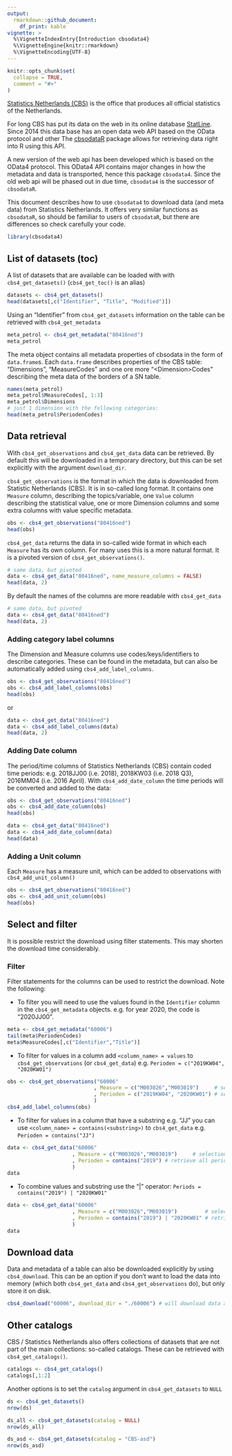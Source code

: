 ```yaml
---
output: 
  rmarkdown::github_document:
    df_print: kable
vignette: >
  %\VignetteIndexEntry{Introduction cbsodata4}
  %\VignetteEngine{knitr::rmarkdown}
  %\VignetteEncoding{UTF-8}
---
```


```r
knitr::opts_chunk$set(
  collapse = TRUE,
  comment = "#>"
)
```

[Statistics Netherlands (CBS)](https://www.cbs.nl) is the office that
produces all official statistics of the Netherlands.

For long CBS has put its data on the web in its online database
[StatLine](https://opendata.cbs.nl/statline#/CBS/en/). Since 2014 this
data base has an open data web API based on the OData protocol and other
The [cbsodataR](https://CRAN.R-project.org/package=cbsodataR ) package allows 
for retrieving data right into R using this API.

A new version of the web api has been developed which is based on the OData4 
protocol. This OData4 API contains major changes in how the metadata and data
is transported, hence this package `cbsodata4`. Since the old web api will be
phased out in due time, `cbsodata4` is the successor of `cbsodataR`.

This document describes how to use `cbsodata4` to download data (and meta data) 
from Statistics Netherlands. It offers very similar functions as `cbsodataR`,
so should be familiar to users of `cbsodataR`, but there are differences so 
check carefully your code.


```r
library(cbsodata4)
```

## List of datasets (toc)

A list of datasets that are available can be loaded with with `cbs4_get_datasets()` (`cbs4_get_toc()` is an alias)

```r
datasets <- cbs4_get_datasets()
head(datasets[,c("Identifier", "Title", "Modified")])
```

Using an “Identifier” from `cbs4_get_datasets` information on the table can be
retrieved with `cbs4_get_metadata`

```r
meta_petrol <- cbs4_get_metadata("80416ned")
meta_petrol
```

The meta object contains all metadata properties of cbsodata
in the form of `data.frame`s. Each `data.frame` describes properties of the
CBS table: "Dimensions", "MeasureCodes" and one ore more "\<Dimension\>Codes" describing the meta data of the borders of a SN table.

```r
names(meta_petrol)
meta_petrol$MeasureCodes[, 1:3]
meta_petrol$Dimensions
# just 1 dimension with the following categories:
head(meta_petrol$PeriodenCodes)
```

## Data retrieval

With `cbs4_get_observations` and `cbs4_get_data` data can be retrieved. By 
default this will be downloaded in a temporary directory, but this 
can be set explicitly with the argument `download_dir`.

`cbs4_get_observations` is the format in which the data is downloaded from Statistic
Netherlands (CBS). 
It is in so-called long format. It contains
one `Measure` column, describing the topics/variable, one `Value` column 
describing the statistical value, one or more Dimension columns and some extra
columns with value specific metadata.

```r
obs <- cbs4_get_observations("80416ned")
head(obs)
```

`cbs4_get_data` returns the data in so-called wide format in which each `Measure` has its own column. For many
uses this is a more natural format. It is a pivoted version of `cbs4_get_observations()`.

```r
# same data, but pivoted
data <- cbs4_get_data("80416ned", name_measure_columns = FALSE)
head(data, 2)
```

By default the names of the columns are more readable with `cbs4_get_data`

```r
# same data, but pivoted
data <- cbs4_get_data("80416ned")
head(data, 2)
```

### Adding category label columns

The Dimension and Measure columns use codes/keys/identifiers to describe categories. These can be found in the metadata, but can also be automatically added using `cbs4_add_label_columns`.

```r
obs <- cbs4_get_observations("80416ned")
obs <- cbs4_add_label_columns(obs)
head(obs)
```

or

```r
data <- cbs4_get_data("80416ned")
data <- cbs4_add_label_columns(data)
head(data, 2)
```

### Adding Date column

The period/time columns of Statistics Netherlands (CBS) contain coded
time periods: e.g. 2018JJ00 (i.e. 2018), 2018KW03 (i.e. 2018 Q3),
2016MM04 (i.e. 2016 April). With `cbs4_add_date_column` the time periods
will be converted and added to the data:


```r
obs <- cbs4_get_observations("80416ned")
obs <- cbs4_add_date_column(obs)
head(obs)

data <- cbs4_get_data("80416ned")
data <- cbs4_add_date_column(data)
head(data)
```

### Adding a Unit column

Each `Measure` has a measure unit, which
can be added to observations with `cbs4_add_unit_column()` 

```r
obs <- cbs4_get_observations("80416ned")
obs <- cbs4_add_unit_column(obs)
head(obs)
```

## Select and filter

It is possible restrict the download using filter statements. This may shorten the download time considerably.

### Filter

Filter statements for the columns can be used to restrict the download. 
Note the following:

- To filter you will need to use the values found in the `Identifier` column in
the `cbs4_get_metadata` objects. e.g. for year 2020, the code is "2020JJ00".

```r
meta <- cbs4_get_metadata("60006")
tail(meta$PeriodenCodes)
meta$MeasureCodes[,c("Identifier","Title")]
```

- To filter for values in a column add `<column_name> = values` to 
`cbs4_get_observations` (or `cbs4_get_data`)  e.g. `Perioden = c("2019KW04", "2020KW01")`


```r
obs <- cbs4_get_observations("60006"
                            , Measure = c("M003026","M003019")     # selection on Measures
                            , Perioden = c("2019KW04", "2020KW01") # selection on Perioden
                            )
cbs4_add_label_columns(obs)
```

- To filter for values in a column that have a substring e.g. "JJ" you can 
use `<column_name> = contains(<substring>)` to `cbs4_get_data` e.g. 
`Perioden = contains("JJ")`

```r
data <- cbs4_get_data("60006"
                     , Measure = c("M003026","M003019")     # selection on Measures
                     , Perioden = contains("2019") # retrieve all periods with 2019
                     )
data
```

- To combine values and substring use the "|" operator: `Periods = contains("2019") | "2020KW01"`

```r
data <- cbs4_get_data("60006"
                     , Measure = c("M003026","M003019")         # selection on Measures
                     , Perioden = contains("2019") | "2020KW01" # retrieve all periods with 2019
                     )
data

```

## Download data

Data and metadata of a table can also be downloaded explicitly by using `cbs4_download`. This can be 
an option if you don't want to load the data into memory (which both `cbs4_get_data` and `cbs4_get_observations` do), but only store it on disk.

```r
cbs4_download("60006", download_dir = "./60006") # will download data and metadata in csv format.
```

## Other catalogs

CBS / Statistics Netherlands also offers collections of datasets that are not part of the main 
collections: so-called catalogs. These can be retrieved with `cbs4_get_catalogs()`.

```r
catalogs <- cbs4_get_catalogs() 
catalogs[,1:2]
```

Another options is to set the `catalog` argument in `cbs4_get_datasets` to `NULL`

```r
ds <- cbs4_get_datasets()
nrow(ds)

ds_all <- cbs4_get_datasets(catalog = NULL)
nrow(ds_all)

ds_asd <- cbs4_get_datasets(catalog = "CBS-asd")
nrow(ds_asd)
```
